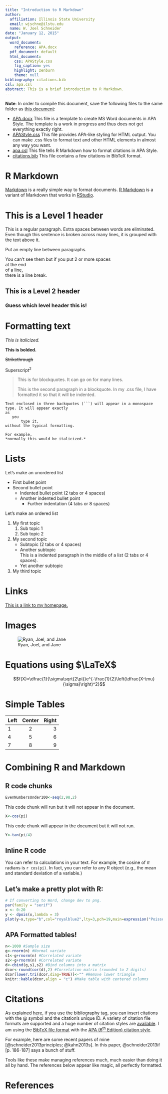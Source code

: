 ```yaml
---
title: "Introduction to R Markdown"
author:
  affiliation: Illinois State University
  email: wjschne@ilstu.edu
  name: W. Joel Schneider
date: "January 12, 2015"
output:
  word_document:
    reference: APA.docx
  pdf_document: default
  html_document:
    css: APAStyle.css
    fig_caption: yes
    highlight: zenburn
    theme: null
bibliography: citations.bib
csl: apa.csl
abstract: This is a brief introduction to R Markdown.
---
```


**Note**: In order to compile this document, save the following files to the same folder as [this document](http://my.ilstu.edu/~wjschne/442/Introduction%20to%20RMarkdown.Rmd):

* [APA.docx](http://my.ilstu.edu/~wjschne/442/APA.docx) This file is a template to create MS Word documents in APA Style. The template is a work in progress and thus does not get everything exactly right.
* [APAStyle.css](http://my.ilstu.edu/~wjschne/442/APAStyle.css) This file provides APA-like styling for HTML output. You can make .css files to format text and other HTML elements in almost any way you want.
* [apa.csl](http://my.ilstu.edu/~wjschne/442/apa.csl) This file tells R Markdown how to format citations in APA Style.
* [citations.bib](http://my.ilstu.edu/~wjschne/442/citations.bib) This file contains a few citations in BibTeX format.

# R Markdown

[Markdown](http://daringfireball.net/projects/markdown/basics) is a really simple way to format documents. [R Markdown](http://rmarkdown.rstudio.com/) is a variant of Markdown that works in [RStudio](http://www.rstudio.com/).

# This is a Level 1 header

This is a regular paragraph. Extra       spaces between words are eliminated.
Even though this 
sentence is broken
across many lines, 
it is
grouped with the text
above it.

Put an empty line between paragraphs.

You can't see them but if you put 2 or more spaces  
at the end  
of a line,  
there is a line break.

## This is a Level 2 header

### Guess which level header this is!

# Formatting text

*This is italicized.*

**This is bolded.**

~~Strikethrough~~

Superscript^2^

>This is for blockquotes.
>It can go on for 
>many
>lines.
>
>This is the second paragraph in a blockquote. In my .css file, I  have formatted it so that it will be indented.



```
Text enclosed in three backquotes (```) will appear in a monospace type. It will appear exactly 
as
   you 
       type it,
without the typical formatting.

For example,
*normally this would be italicized.*
```

# Lists
Let's make an unordered list

* First bullet point
* Second bullet point
    - Indented bullet point (2 tabs or 4 spaces)
    - Another indented bullet point
        + Further indentation (4 tabs or 8 spaces)

Let's make an ordered list

1. My first topic
    1. Sub topic 1
    2. Sub topic 2
2. My second topic
    * Subtopic (2 tabs or 4 spaces)
    * Another subtopic    
    This is a indented paragraph in the middle of a list (2 tabs or 4 spaces).
    * Yet another subtopic
3. My third topic


# Links

[This is a link to my homepage.](http://my.ilstu.edu/~wjschne/)

# Images

![Ryan, Joel, and Jane](http://my.ilstu.edu/~wjschne/RyanJoelJane.jpg)

# Equations using $\LaTeX$

$$f(X)=\dfrac{1}{\sigma\sqrt{2\pi}}e^{-\frac{1}{2}\left(\dfrac{X-\mu}{\sigma}\right)^2}$$

# Simple Tables

Left        |Center         |Right
:-----------|:-------------:|------------:
1           |2              |3            
4           |5              |6            
7           |8              |9            

# Combining R and Markdown

## R code chunks

```r
EvenNumbersUnder100<-seq(2,98,2)
```

This code chunk will run but it will not appear in the document.

```r
X<-cos(pi)
```

This code chunk will appear in the document but it will not run.

```r
Y<-tan(pi/4)
```

## Inline R code

You can refer to calculations in your text. For example, the cosine of $\pi$ radians is `r cos(pi)`. In fact, you can refer to any R object (e.g., the mean and standard deviation of a variable.)

## Let's make a pretty plot with R:

```r
# If converting to Word, change dev to png.
par(family = "serif")
x <- 0:20
y <- dpois(x,lambda = 3)
plot(y~x,type="b",col="royalblue2",lty=3,pch=19,main=expression("Poisson Distribution "*(lambda == 3)),xlab="Sample Space",ylab="Probability",bty="n",las=1)
```

## APA Formatted tables!
```r
n<-1000 #Sample size
g<-rnorm(n) #Normal variate
s1<-g+rnorm(n) #Correlated variate
s2<-g+rnorm(n) #Correlated variate
d<-cbind(g,s1,s2) #Bind columns into a matrix
dcor<-round(cor(d),2) #Correlation matrix (rounded to 2 digits)
dcor[lower.tri(dcor,diag=TRUE)]<-"" #Remove lower triangle
knitr::kable(dcor,align = "c") #Make table with centered columns
```

# Citations

As explained [here](http://rmarkdown.rstudio.com/authoring_bibliographies_and_citations.html), if you use the bibliography tag, you can insert citations with the @ symbol and the citation's unique ID. A variety of citation file formats are supported and a huge number of citation styles are [available](https://zotero.org/styles). I am using the [BibTeX file format](http://www.bibtex.org/) with the [APA (6^th^ Edition) citation style](https://zotero.org/styles/apa).

For example, here are some recent papers of mine [@schneider2013principles; @kahn2013s]. In this paper, @schneider2013if [p. 186-187] says a bunch of stuff. 

 Tools like these make managing references much, much easier than doing it all by hand. The references below appear like magic, all perfectly formatted.

# References